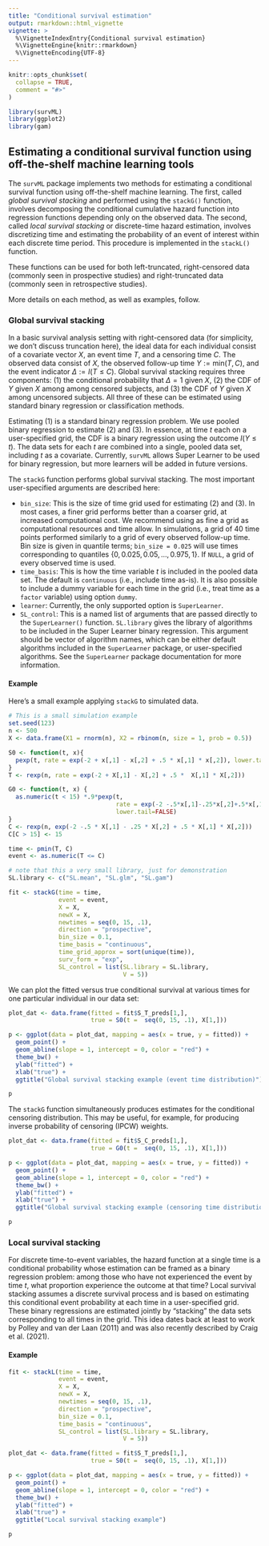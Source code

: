 ```yaml
---
title: "Conditional survival estimation"
output: rmarkdown::html_vignette
vignette: >
  %\VignetteIndexEntry{Conditional survival estimation}
  %\VignetteEngine{knitr::rmarkdown}
  %\VignetteEncoding{UTF-8}
---
```


```r
knitr::opts_chunk$set(
  collapse = TRUE,
  comment = "#>"
)
```

```r
library(survML)
library(ggplot2)
library(gam)
```

## Estimating a conditional survival function using off-the-shelf machine learning tools

The `survML` package implements two methods for estimating a conditional survival function using off-the-shelf machine learning. The first, called *global survival stacking* and performed using the `stackG()` function, involves decomposing the conditional cumulative hazard function into regression functions depending only on the observed data. The second, called *local survival stacking* or discrete-time hazard estimation, involves discretizing time and estimating the probability of an event of interest within each discrete time period. This procedure is implemented in the `stackL()` function. 

These functions can be used for both left-truncated, right-censored data (commonly seen in prospective studies) and right-truncated data (commonly seen in retrospective studies). 

More details on each method, as well as examples, follow. 

### Global survival stacking

In a basic survival analysis setting with right-censored data (for simplicity, we don't discuss truncation here), the ideal data for each individual consist of a covariate vector $X$, an event time $T$, and a censoring time $C$. The observed data consist of $X$, the observed follow-up time $Y:=\text{min}(T,C)$, and the event indicator $\Delta := I(T \leq C)$. Global survival stacking requires three components: (1) the conditional probability that $\Delta = 1$ given $X$, (2) the CDF of $Y$ given $X$ among among censored subjects, and (3) the CDF of $Y$ given $X$ among uncensored subjects. All three of these can be estimated using standard binary regression or classification methods. 

Estimating (1) is a standard binary regression problem. We use pooled binary regression to estimate (2) and (3). In essence, at time $t$ each on a user-specified grid, the CDF is a binary regression using the outcome $I(Y \leq t)$. The data sets for each $t$ are combined into a single, pooled data set, including $t$ as a covariate. Currently, `survML` allows Super Learner to be used for binary regression, but more learners will be added in future versions.

The `stackG` function performs global survival stacking. The most important user-specified arguments are described here:

* `bin_size`: This is the size of time grid used for estimating (2) and (3). In most cases, a finer grid performs better than a coarser grid, at increased computational cost. We recommend using as fine a grid as computational resources and time allow. In simulations, a grid of 40 time points performed similarly to a grid of every observed follow-up time. Bin size is given in quantile terms; `bin_size = 0.025` will use times corresponding to quantiles $\{0, 0.025, 0.05, \dots, 0.975, 1\}$. If `NULL`, a grid of every observed time is used. 
* `time_basis`: This is how the time variable $t$ is included in the pooled data set. The default is `continuous` (i.e., include time as-is). It is also possible to include a dummy variable for each time in the grid (i.e., treat time as a `factor` variable) using option `dummy`. 
* `learner`: Currently, the only supported option is `SuperLearner`. 
* `SL_control`: This is a named list of arguments that are passed directly to the `SuperLearner()` function. `SL.library` gives the library of algorithms to be included in the Super Learner binary regression. This argument should be vector of algorithm names, which can be either default algorithms included in the `SuperLearner` package, or user-specified algorithms. See the `SuperLearner` package documentation for more information. 

#### Example

Here's a small example applying `stackG` to simulated data. 

```r
# This is a small simulation example
set.seed(123)
n <- 500
X <- data.frame(X1 = rnorm(n), X2 = rbinom(n, size = 1, prob = 0.5))

S0 <- function(t, x){
  pexp(t, rate = exp(-2 + x[,1] - x[,2] + .5 * x[,1] * x[,2]), lower.tail = FALSE)
}
T <- rexp(n, rate = exp(-2 + X[,1] - X[,2] + .5 *  X[,1] * X[,2]))

G0 <- function(t, x) {
  as.numeric(t < 15) *.9*pexp(t,
                              rate = exp(-2 -.5*x[,1]-.25*x[,2]+.5*x[,1]*x[,2]),
                              lower.tail=FALSE)
}
C <- rexp(n, exp(-2 -.5 * X[,1] - .25 * X[,2] + .5 * X[,1] * X[,2]))
C[C > 15] <- 15

time <- pmin(T, C)
event <- as.numeric(T <= C)

# note that this a very small library, just for demonstration
SL.library <- c("SL.mean", "SL.glm", "SL.gam")

fit <- stackG(time = time,
              event = event,
              X = X,
              newX = X,
              newtimes = seq(0, 15, .1),
              direction = "prospective",
              bin_size = 0.1,
              time_basis = "continuous",
              time_grid_approx = sort(unique(time)),
              surv_form = "exp",
              SL_control = list(SL.library = SL.library,
                                V = 5))
```

We can plot the fitted versus true conditional survival at various times for one particular individual in our data set: 

```r
plot_dat <- data.frame(fitted = fit$S_T_preds[1,], 
                       true = S0(t =  seq(0, 15, .1), X[1,]))

p <- ggplot(data = plot_dat, mapping = aes(x = true, y = fitted)) + 
  geom_point() + 
  geom_abline(slope = 1, intercept = 0, color = "red") + 
  theme_bw() + 
  ylab("fitted") +
  xlab("true") + 
  ggtitle("Global survival stacking example (event time distribution)")

p
```

The `stackG` function simultaneously produces estimates for the conditional censoring distribution. This may be useful, for example, for producing inverse probability of censoring (IPCW) weights. 

```r
plot_dat <- data.frame(fitted = fit$S_C_preds[1,], 
                       true = G0(t =  seq(0, 15, .1), X[1,]))

p <- ggplot(data = plot_dat, mapping = aes(x = true, y = fitted)) + 
  geom_point() + 
  geom_abline(slope = 1, intercept = 0, color = "red") + 
  theme_bw() + 
  ylab("fitted") +
  xlab("true") + 
  ggtitle("Global survival stacking example (censoring time distribution)")

p
```

### Local survival stacking

For discrete time-to-event variables, the hazard function at a single time is a conditional probability whose estimation can be framed as a binary regression problem: among those who have not experienced the event by time $t$, what proportion experience the outcome at that time? Local survival stacking assumes a discrete survival process and is based on estimating this conditional event probability at each time in a user-specified grid. These binary regressions are estimated jointly by "stacking" the data sets corresponding to all times in the grid. This idea dates back at least to work by Polley and van der Laan (2011) and was also recently described by Craig et al. (2021). 

#### Example

```r
fit <- stackL(time = time,
              event = event,
              X = X,
              newX = X,
              newtimes = seq(0, 15, .1),
              direction = "prospective",
              bin_size = 0.1,
              time_basis = "continuous",
              SL_control = list(SL.library = SL.library,
                                V = 5))
```

```r
plot_dat <- data.frame(fitted = fit$S_T_preds[1,], 
                       true = S0(t =  seq(0, 15, .1), X[1,]))

p <- ggplot(data = plot_dat, mapping = aes(x = true, y = fitted)) + 
  geom_point() + 
  geom_abline(slope = 1, intercept = 0, color = "red") + 
  theme_bw() + 
  ylab("fitted") +
  xlab("true") + 
  ggtitle("Local survival stacking example")

p
```
